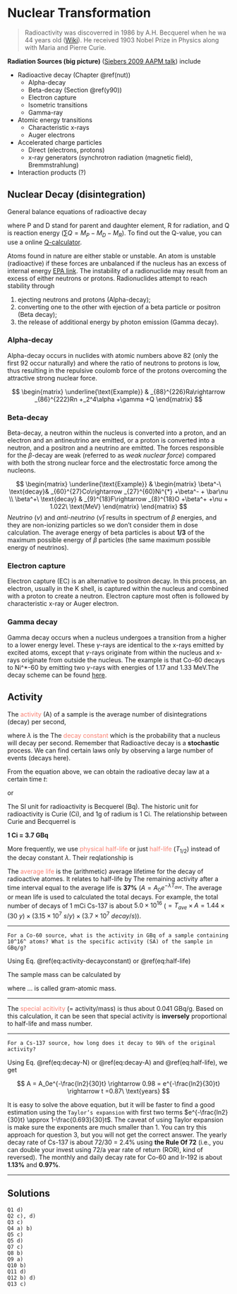 # Nuclear Transformation {#nut}

> Radioactivity was discoverred in 1986 by A.H. Becquerel when he wa 44 years old ([Wiki](https://en.wikipedia.org/wiki/Henri_Becquerel)). He received 1903 Nobel Prize in Physics along with Maria and Pierre Curie.   

**Radiation Sources (big picture)** ([Siebers 2009 AAPM talk](https://vimeo.com/78875937)) include 

- Radioactive decay (Chapter \@ref(nut))
    + Alpha-decay
    + Beta-decay (Section \@ref(y90))
    + Electron capture
    + Isometric transitions
    + Gamma-ray
- Atomic energy transitions
    + Characteristic x-rays
    + Auger electrons
- Accelerated charge particles
    + Direct (electrons, protons)
    + x-ray generators (synchrotron radiation (magnetic field), Bremmstrahlung)
- Interaction products (?)

## Nuclear Decay (disintegration) {#decays}

General balance equations of radioactive decay

\begin{equation}
 _Z^A P = ^{A-A_R}_{Z-Z_R}D + _{Z_R}^{A_R}R + \sum Q, 
\end{equation}

where P and D stand for parent and daughter element, R for radiation, and Q is reaction energy ($\sum Q = M_P-M_D-M_R$). To find out the Q-value, you can use a online [Q-calculator](http://www.nndc.bnl.gov/qcalc/).

Atoms found in nature are either stable or unstable. An atom is unstable (radioactive) if these forces are unbalanced if the nucleus has an excess of internal energy [EPA link](http://www.epa.gov/radiation/understand/radiation.html). The instability of a radionuclide  may result from an excess of either neutrons or protons. Radionuclides attempt to reach stability through

1. ejecting neutrons and protons (Alpha-decay);
2. converting one to the other with ejection of a beta particle or positron (Beta decay);
3. the release of additional energy by photon emission (Gamma decay). 

### Alpha-decay {#alpha}

Alpha-decay occurs in nuclides with atomic numbers above 82 (only the first 92 occur naturally) and where the ratio of neutrons to protons is low, thus resulting in the repulsive coulomb force of the protons overcoming the attractive strong nuclear force.

$$
\begin{matrix}
\underline{\text{Example}} & _{88}^{226}Ra\rightarrow _{86}^{222}Rn +_2^4\alpha +\gamma +Q
\end{matrix}
$$

### Beta-decay {#beta}

Beta-decay, a neutron within the nucleus is converted into a proton, and an electron and an antineutrino are emitted, or a proton is converted into a neutron, and a positron and a neutrino are emitted. The forces responsible for the $\beta$-decay are weak (referred to as _weak nuclear force_) compared with both the strong nuclear force and the electrostatic force among the nucleons.

$$
\begin{matrix}
\underline{\text{Example}} & \begin{matrix}
    \beta^-\  \text{decay}& _{60}^{27}Co\rightarrow _{27}^{60}Ni^{*} +\beta^- + \bar\nu \\ 
    \beta^+\  \text{decay} & _{9}^{18}F\rightarrow _{8}^{18}O +\beta^+ +\nu + 1.022\ \text{MeV}
  \end{matrix}
\end{matrix}
$$
*Neutrino* ($\nu$) and *anti-neutrino* ($\bar \nu$) results in spectrum of $\beta$ energies, and they are non-ionizing particles so we don't consider them in dose calculation. The average energy of beta particles is about **1/3** of the maximum possible energy of $\beta$ particles (the same maximum possible energy of neutrinos).

### Electron capture {#ec}

Electron capture (EC) is an alternative to positron decay. In this process, an electron, usually in the K shell, is captured within the nucleus and combined with a proton to create a neutron. Electron capture most often is followed by characteristic x-ray or Auger electron.

### Gamma decay {#gamma}

Gamma decay occurs when a nucleus undergoes a transition from a higher to a lower energy level. These $\gamma$-rays are identical to the x-rays emitted by excited atoms, except that $\gamma$-rays originate from within the nucleus and x-rays originate from outside the nucleus. The example is that Co-60 decays to Ni^*-60 by emitting two $\gamma$-rays with energies of 1.17 and 1.33 MeV.The decay scheme can be found [here](http://atom.kaeri.re.kr:8080/gamrays.html).

## Activity {#activity}

The <font color="Salmon">activity</font> (A) of a sample is the average number of disintegrations (decay) per second,

\begin{equation}
    A = \frac{\Delta N}{\Delta t} = \lambda N,
    (\#eq:activity-decayconstant)
\end{equation}

where $\lambda$ is the The <font color="Salmon">decay constant</font> which is the probability that a nucleus will decay per second. Remember that Radioactive decay is a **stochastic** process. We can find certain laws only by observing a large number of events (decays here).

From the equation above, we can obtain the radioative decay law at a certain time $t$:

\begin{equation}
    N = N_0 e^{-\lambda t},
    (\#eq:decay-N)
\end{equation}

or 
\begin{equation}
    A = A_0 e^{-\lambda t}. 
    (\#eq:decay-A)
\end{equation}

The SI unit for radioactivity is Becquerel (Bq). The historic unit for radioactivity is Curie (Ci), and 1g of radium is 1 Ci. The relationship between Curie and Becquerrel is  

<div align="center">
  <b>1 Ci = 3.7 GBq</b>
</div>

More frequently, we use <font color="Salmon">physical half-life</font> or just <font color="Salmon">half-life</font> ($T_{1/2}$) instead of the decay constant $\lambda$. Their reqlationship is  

\begin{equation}
    T_{1/2} = \frac{\ln 2}{\lambda}.
    (\#eq:half-life)
\end{equation}

The <font color="Salmon">average life</font> is the (arithmetic) average lifetime for the decay of radioactive atomes. It relates to half-life by 
\begin{equation}
    T_{ave} \equiv \frac{1}{\lambda} = 1.44T_{1/2}.
    (\#eq:ave-life)
\end{equation}
The remaining activity after a time interval equal to the average life is **37%** ($A = A_0 e^{-\lambda T_{ave}}$. The average or mean life is used to calculated the total decays. For example, the total number of decays of 1 mCi Cs-137 is about $5.0\times 10^{16}$ ($= T_{ave}\times{A} = 1.44\times(30\ y)\times(3.15\times 10^{7}\ s/y)\times(3.7\times 10^{7}\ decay/s)$).

<hr>

```block
For a Co-60 source, what is the activity in GBq of a sample containing 10^16^ atoms? What is the specific activity (SA) of the sample in GBq/g?
```
Using Eq. \@ref(eq:activity-decayconstant) or \@ref(eq:half-life)

\begin{aligned}
A &= \lambda N \\
    &= \frac{ln2}{T_{1/2}} N \\
    &= \frac{0.693}{(5.3\ yr) \times (365 \times 86,400\ s/yr)} \times 10^{16} atoms \\
    &= 4.1 \times 10^7 atoms/s \\
    &= 0.041\text{ GBq}
\end{aligned}

The sample mass can be calculated by

\begin{aligned}
mass &= \frac{(10^{16}\ atoms) \times (59.9338\ g/...)}{6.023\times 10^{23}atoms/...} \\
    &= 9.95\times 10^{-7}\text{ g}
\end{aligned}

where ... is called gram-atomic mass. 

<hr>

The <font color="Salmon">special acitivity</font> (= activity/mass) is thus about 0.041 GBq/g. Based on this calculation, it can be seen that special activity is **inversely** proportional to half-life and mass number.  

<hr>

```block
For a Cs-137 source, how long does it decay to 98% of the original activity?
```

Using Eq. \@ref(eq:decay-N) or \@ref(eq:decay-A) and \@ref(eq:half-life), we get

$$
A = A_0e^{-\frac{ln2}{30}t} \rightarrow 0.98 = e^{-\frac{ln2}{30}t} \rightarrow t =0.87\ \text{years}
$$

It is easy to solve the above equation, but it will be faster to find a good estimation using the `Taylor’s expansion` with first two terms $e^{-\frac{ln2}{30}t} \approx  1-\frac{0.693}{30}t$. The caveat of using Taylor expansion is make sure the exponents are much smaller than 1. You can try this approach for question 3, but you will not get the correct answer. The yearly decay rate of Cs-137 is about 72/30 = 2.4% using **the Rule Of 72** (i.e., you can double your invest using 72/a year rate of return (ROR), kind of reversed). The monthly and daily decay rate for Co-60 and Ir-192 is about **1.13%** and **0.97%**.

<hr>

## Solutions

`Q1 d)`   
`Q2 c), d)`   
`Q3 c)`   
`Q4 a) b)`    
`Q5 c)`   
`Q5 d)`   
`Q7 c)`   
`Q8 b)`  
`Q9 a)`   
`Q10 b)`    
`Q11 d)`    
`Q12 b) d)`     
`Q13 c)`    

[^becq]:
A good read from Wikipedia (https://en.wikipedia.org/wiki/Henri_Becquerel).



